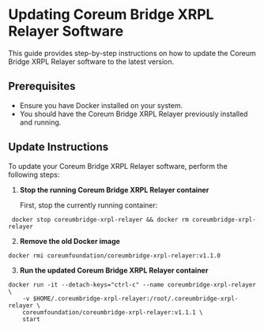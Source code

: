 # Updating Coreum Bridge XRPL Relayer Software

This guide provides step-by-step instructions on how to update the Coreum Bridge XRPL Relayer
software to the latest version.

## Prerequisites

-   Ensure you have Docker installed on your system.
-   You should have the Coreum Bridge XRPL Relayer previously installed and running.

## Update Instructions

To update your Coreum Bridge XRPL Relayer software, perform the following steps:

1. **Stop the running Coreum Bridge XRPL Relayer container**

    First, stop the currently running container:

```shell
 docker stop coreumbridge-xrpl-relayer && docker rm coreumbridge-xrpl-relayer
```

2. **Remove the old Docker image**

```shell
docker rmi coreumfoundation/coreumbridge-xrpl-relayer:v1.1.0
```

3. **Run the updated Coreum Bridge XRPL Relayer container**

```shell
docker run -it --detach-keys="ctrl-c" --name coreumbridge-xrpl-relayer \
    -v $HOME/.coreumbridge-xrpl-relayer:/root/.coreumbridge-xrpl-relayer \
    coreumfoundation/coreumbridge-xrpl-relayer:v1.1.1 \
    start
```
